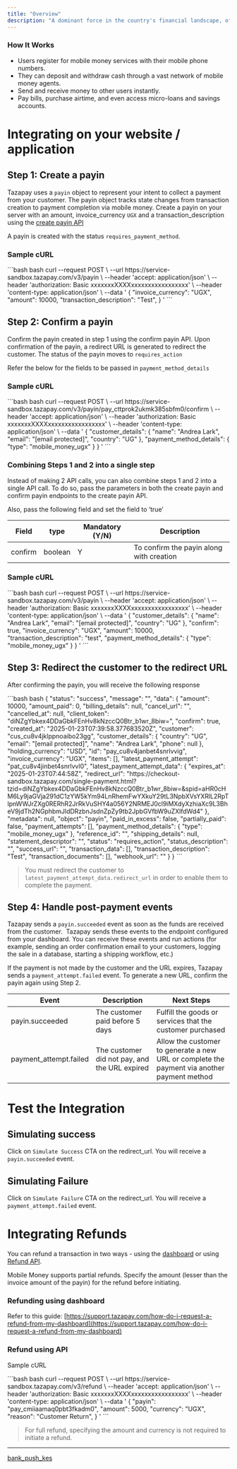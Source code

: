 ```yaml
---
title: "Overview"
description: "A dominant force in the country's financial landscape, offering a wide range of financial services to millions of Ugandans."
---
```


### How It Works

* Users register for mobile money services with their mobile phone numbers.
* They can deposit and withdraw cash through a vast network of mobile money agents.
* Send and receive money to other users instantly.
* Pay bills, purchase airtime, and even access micro-loans and savings accounts.

# Integrating on your website / application

## Step 1: Create a payin

Tazapay uses a `payin` object to represent your intent to collect a payment from your customer. The payin object tracks state changes from transaction creation to payment completion via mobile money. Create a payin on your server with an amount, invoice\_currency `UGX` and a transaction\_description using the [create payin API](https://docs.tazapay.com/reference/create-payin)

A payin is created with the status `requires_payment_method`.

### Sample cURL

<CodeGroup>
  ```bash bash
  curl --request POST \
       --url https://service-sandbox.tazapay.com/v3/payin \
       --header 'accept: application/json' \
       --header 'authorization: Basic xxxxxxxXXXXxxxxxxxxxxxxxxxxx' \
       --header 'content-type: application/json' \
       --data '
  {
    "invoice_currency": "UGX",
    "amount": 10000,
    "transaction_description": "Test",
  }
  '
  ```
</CodeGroup>

## Step 2: Confirm a payin

Confirm the payin created in step 1 using the confirm payin API. Upon confirmation of the payin, a redirect URL is generated to redirect the customer. The status of the payin moves to `requires_action`

Refer the below for the fields to be passed in `payment_method_details`

### Sample cURL

<CodeGroup>
  ```bash bash
  curl --request POST \
       --url https://service-sandbox.tazapay.com/v3/payin/pay_cttprok2ukmk385sbfm0/confirm \
       --header 'accept: application/json' \
       --header 'authorization: Basic xxxxxxxXXXXxxxxxxxxxxxxxxxxx' \
       --header 'content-type: application/json' \
       --data '
  {
    "customer_details": {
      "name": "Andrea Lark",
      "email": "[email protected]",
      "country": "UG"
    },
    "payment_method_details": {
      "type": "mobile_money_ugx"
    }
  }
  '
  ```
</CodeGroup>

### Combining Steps 1 and 2 into a single step

Instead of making 2 API calls, you can also combine steps 1 and 2 into a single API call. To do so, pass the parameters in both the create payin and confirm payin endpoints to the create payin API.

Also, pass the following field and set the field to ‘true’

| Field   | type    | Mandatory (Y/N) | Description                              |
| ------- | ------- | --------------- | ---------------------------------------- |
| confirm | boolean | Y               | To confirm the payin along with creation |

### Sample cURL

<CodeGroup>
  ```bash bash
  curl --request POST \
       --url https://service-sandbox.tazapay.com/v3/payin \
       --header 'accept: application/json' \
       --header 'authorization: Basic xxxxxxxXXXXxxxxxxxxxxxxxxxxx' \
       --header 'content-type: application/json' \
       --data '
  {
    "customer_details": {
      "name": "Andrea Lark",
      "email": "[email protected]",
      "country": "UG"
    },
    "confirm": true,
    "invoice_currency": "UGX",
    "amount": 10000,
    "transaction_description": "test",
    "payment_method_details": {
      "type": "mobile_money_ugx"
    }
  }
  '
  ```
</CodeGroup>

## Step 3: Redirect the customer to the redirect URL

After confirming the payin, you will receive the following response

<CodeGroup>
  ```bash bash
  {
    "status": "success",
    "message": "",
    "data": {
      "amount": 10000,
      "amount_paid": 0,
      "billing_details": null,
      "cancel_url": "",
      "cancelled_at": null,
      "client_token": "diNZgYbkex4DDaGbkFEnHv8kNzccQ0Btr_b1wr_8biw=",
      "confirm": true,
      "created_at": "2025-01-23T07:39:58.377683520Z",
      "customer": "cus_cu8v4jklppnoaibo23gg",
      "customer_details": {
        "country": "UG",
        "email": "[email protected]",
        "name": "Andrea Lark",
        "phone": null
      },
      "holding_currency": "USD",
      "id": "pay_cu8v4janbet4snrlvvig",
      "invoice_currency": "UGX",
      "items": [],
      "latest_payment_attempt": "pat_cu8v4jinbet4snrlvvl0",
      "latest_payment_attempt_data": {
        "expires_at": "2025-01-23T07:44:58Z",
        "redirect_url": "https://checkout-sandbox.tazapay.com/single-payment.html?tzid=diNZgYbkex4DDaGbkFEnHv8kNzccQ0Btr_b1wr_8biw=&spid=aHR0cHM6Ly9jaGVja291dC1zYW5kYm94LnRhemFwYXkuY29tL3NpbXVsYXRlL2RpTlpnWWJrZXg0RERhR2JrRkVuSHY4a056Y2NRMEJ0cl9iMXdyXzhiaXc9L3BheV9jdTh2NGphbmJldDRzbnJsdnZpZy9tb2JpbGVfbW9uZXlfdWd4"
      },
      "metadata": null,
      "object": "payin",
      "paid_in_excess": false,
      "partially_paid": false,
      "payment_attempts": [],
      "payment_method_details": {
        "type": "mobile_money_ugx"
      },
      "reference_id": "",
      "shipping_details": null,
      "statement_descriptor": "",
      "status": "requires_action",
      "status_description": "",
      "success_url": "",
      "transaction_data": [],
      "transaction_description": "Test",
      "transaction_documents": [],
      "webhook_url": ""
    }
  }
  ```
</CodeGroup>

> You must redirect the customer to `latest_payment_attempt_data.redirect_url` in order to enable them to complete the payment.

## Step 4: Handle post-payment events

Tazapay sends a `payin.succeeded` event as soon as the funds are received from the customer.  Tazapay sends these events to the endpoint configured from your dashboard. You can receive these events and run actions (for example, sending an order confirmation email to your customers, logging the sale in a database, starting a shipping workflow, etc.)

If the payment is not made by the customer and the URL expires, Tazapay sends a `payment_attempt.failed` event. To generate a new URL, confirm the payin again using Step 2.

| Event                   | Description                                   | Next Steps                                                                                  |
| ----------------------- | --------------------------------------------- | ------------------------------------------------------------------------------------------- |
| payin.succeeded         | The customer paid before 5 days               | Fulfill the goods or services that the customer purchased                                   |
| payment\_attempt.failed | The customer did not pay, and the URL expired | Allow the customer to generate a new URL or complete the payment via another payment method |

# Test the Integration

## Simulating success

Click on `Simulate Success` CTA on the redirect\_url. You will receive a `payin.succeeded` event.

## Simulating Failure

Click on `Simulate Failure` CTA on the redirect\_url. You will receive a `payment_attempt.failed` event.

# Integrating Refunds

You can refund a transaction in two ways - using the [dashboard](https://dashboard.tazapay.com) or using [Refund API](https://docs.tazapay.com/reference/refund-api).

Mobile Money supports partial refunds. Specify the amount (lesser than the invoice amount of the payin) for the refund before initiating.

### Refunding using dashboard

Refer to this guide: [https://support.tazapay.com/how-do-i-request-a-refund-from-my-dashboard](https://support.tazapay.com/how-do-i-request-a-refund-from-my-dashboard)

### Refund using API

Sample cURL

<CodeGroup>
  ```bash bash
  curl --request POST \
       --url https://service-sandbox.tazapay.com/v3/refund \
       --header 'accept: application/json' \
       --header 'authorization: Basic xxxxxxxXXXXxxxxxxxxxxxxxxxxx' \
       --header 'content-type: application/json' \
       --data '
  {
    "payin": "pay_cmiiaamaq0pbt3fkadm0",
    "amount": 5000,
    "currency": "UGX",
    "reason": "Customer Return",
    }
  '
  ```
</CodeGroup>

> For full refund, specifying the amount and currency is not required to initiate a refund.

***

[bank\_push\_kes](/docs/bank_push_kes)
